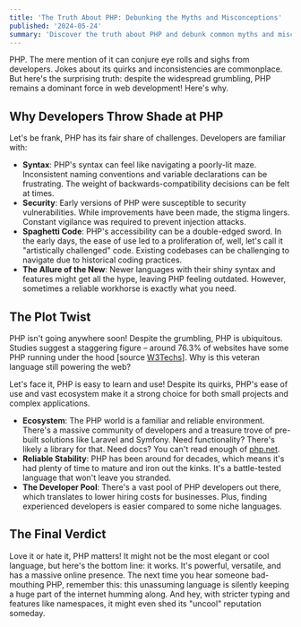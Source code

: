 ```yaml
---
title: 'The Truth About PHP: Debunking the Myths and Misconceptions'
published: '2024-05-24'
summary: 'Discover the truth about PHP and debunk common myths and misconceptions surrounding this powerful programming language'
---
```


PHP. The mere mention of it can conjure eye rolls and sighs from developers. Jokes about its quirks and inconsistencies are commonplace. But here's the surprising truth: despite the widespread grumbling, PHP remains a dominant force in web development! Here's why.

## Why Developers Throw Shade at PHP

Let's be frank, PHP has its fair share of challenges. Developers are familiar with:

- **Syntax**: PHP's syntax can feel like navigating a poorly-lit maze. Inconsistent naming conventions and variable declarations can be frustrating. The weight of backwards-compatibility decisions can be felt at times.
- **Security**: Early versions of PHP were susceptible to security vulnerabilities. While improvements have been made, the stigma lingers. Constant vigilance was required to prevent injection attacks.
- **Spaghetti Code**: PHP's accessibility can be a double-edged sword. In the early days, the ease of use led to a proliferation of, well, let's call it "artistically challenged" code. Existing codebases can be challenging to navigate due to historical coding practices.
- **The Allure of the New**: Newer languages with their shiny syntax and features might get all the hype, leaving PHP feeling outdated. However, sometimes a reliable workhorse is exactly what you need.

## The Plot Twist

PHP isn't going anywhere soon! Despite the grumbling, PHP is ubiquitous. Studies suggest a staggering figure – around 76.3% of websites have some PHP running under the hood [source [W3Techs](https://w3techs.com/technologies/details/pl-php)]. Why is this veteran language still powering the web?

Let's face it, PHP is easy to learn and use! Despite its quirks, PHP's ease of use and vast ecosystem make it a strong choice for both small projects and complex applications.

- **Ecosystem**: The PHP world is a familiar and reliable environment. There's a massive community of developers and a treasure trove of pre-built solutions like Laravel and Symfony. Need functionality? There's likely a library for that. Need docs? You can't read enough of [php.net](https://www.php.net/).
- **Reliable Stability**: PHP has been around for decades, which means it's had plenty of time to mature and iron out the kinks. It's a battle-tested language that won't leave you stranded.
- **The Developer Pool**: There's a vast pool of PHP developers out there, which translates to lower hiring costs for businesses. Plus, finding experienced developers is easier compared to some niche languages.

## The Final Verdict

Love it or hate it, PHP matters! It might not be the most elegant or cool language, but here's the bottom line: it works. It's powerful, versatile, and has a massive online presence. The next time you hear someone bad-mouthing PHP, remember this: this unassuming language is silently keeping a huge part of the internet humming along. And hey, with stricter typing and features like namespaces, it might even shed its "uncool" reputation someday.
